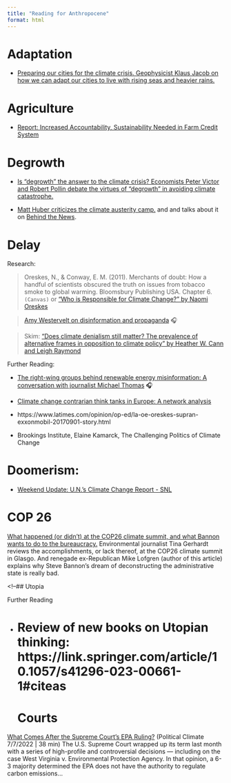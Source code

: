 ```yaml
---
title: "Reading for Anthropocene"
format: html
---
```



# Adaptation 

- [Preparing our cities for the climate crisis. Geophysicist Klaus Jacob on how we can adapt our cities to live with rising seas and heavier rains.](https://kpfa.org/episode/behind-the-news-october-14-2021/)

# Agriculture

- [Report: Increased Accountability, Sustainability Needed in Farm Credit System ](https://www.sfntoday.com/2024/01/08/report-increased-accountability-sustainability-needed-in-farm-credit-system/)

# Degrowth

- [Is “degrowth” the answer to the climate crisis? Economists Peter Victor and Robert Pollin debate the virtues of “degrowth” in avoiding climate catastrophe.](https://kpfa.org/episode/behind-the-news-november-4-2021/)

- [Matt Huber criticizes the climate austerity camp.](https://newleftreview.org/sidecar/posts/mish-mash-ecologism) and and talks about it on [Behind the News](https://kpfa.org/episode/behind-the-news-august-25-2022/).



# Delay

Research: 

> Oreskes, N., & Conway, E. M. (2011). Merchants of doubt: How a handful of scientists obscured the truth on issues from tobacco smoke to global warming. Bloomsbury Publishing USA. Chapter 6.  `(Canvas)` or ["Who is Responsible for Climate Change?" by Naomi Oreskes](https://www.merchantsofdoubt.org/home/video-resources/)

> [Amy Westervelt on disinformation and propaganda](https://www.volts.wtf/p/volts-podcast-amy-westervelt-on-disinformation#details) 🎧 

> Skim: ["Does climate denialism still matter? The prevalence of alternative frames in opposition to climate policy" by Heather W. Cann and Leigh Raymond](https://www.tandfonline.com/doi/full/10.1080/09644016.2018.1439353)

Further Reading: 

- [The right-wing groups behind renewable energy misinformation: A conversation with journalist Michael Thomas](https://www.volts.wtf/p/the-right-wing-groups-behind-renewable) 🎧 

- [Climate change contrarian think tanks in Europe: A network analysis](Climate change contrarian think tanks in Europe: A network analysis)

- https://www.latimes.com/opinion/op-ed/la-oe-oreskes-supran-exxonmobil-20170901-story.html

- Brookings Institute, Elaine Kamarck, The Challenging Politics of Climate Change 

# Doomerism: 

- [Weekend Update: U.N.'s Climate Change Report - SNL](https://www.youtube.com/watch?v=07oe1m67eik)


# COP 26

[What happened (or didn’t) at the COP26 climate summit, and what Bannon wants to do to the bureaucracy.](https://kpfa.org/episode/behind-the-news-november-18-2021/) Environmental journalist Tina Gerhardt reviews the accomplishments, or lack thereof, at the COP26 climate summit in Glasgo. And renegade ex-Republican Mike Lofgren (author of this article) explains why Steve Bannon’s dream of deconstructing the administrative state is really bad.



<!--## Utopia


Further Reading

- Review of new books on Utopian thinking: https://link.springer.com/article/10.1057/s41296-023-00661-1#citeas
=======
# Courts


[What Comes After the Supreme Court's EPA Ruling?](https://www.politicalclimatepodcast.com/episodes/episode/23e11679/what-comes-after-the-supreme-courts-epa-ruling)
(Political Climate 7/7/2022
|
38 min)
The U.S. Supreme Court wrapped up its term last month with a series of high-profile and controversial decisions — including on the case West Virginia v. Environmental Protection Agency. In that opinion, a 6-3 majority determined the EPA does not have the authority to regulate carbon emissions...
